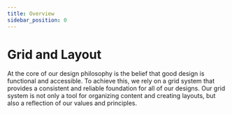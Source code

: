 ```yaml
---
title: Overview 
sidebar_position: 0
---
```



# Grid and Layout

At the core of our design philosophy is the belief that good design is functional and accessible. To achieve this, we rely on a grid system that provides a consistent and reliable foundation for all of our designs. Our grid system is not only a tool for organizing content and creating layouts, but also a reflection of our values and principles.

<DocCardList className="DocCardList--no-overview"/>